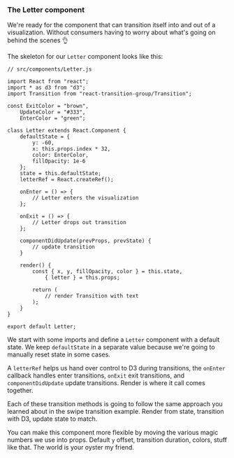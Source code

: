 ### The Letter component

We're ready for the component that can transition itself into and out of a
visualization. Without consumers having to worry about what's going on behind
the scenes :ok_hand:

The skeleton for our `Letter` component looks like this:

```{.javascript caption="Letter component skeleton"}
// src/components/Letter.js

import React from "react";
import * as d3 from "d3";
import Transition from "react-transition-group/Transition";

const ExitColor = "brown",
    UpdateColor = "#333",
    EnterColor = "green";

class Letter extends React.Component {
    defaultState = {
        y: -60,
        x: this.props.index * 32,
        color: EnterColor,
        fillOpacity: 1e-6
    };
    state = this.defaultState;
    letterRef = React.createRef();

    onEnter = () => {
        // Letter enters the visualization
    };

    onExit = () => {
        // Letter drops out transition
    };

    componentDidUpdate(prevProps, prevState) {
        // update transition
    }

    render() {
        const { x, y, fillOpacity, color } = this.state,
            { letter } = this.props;

        return (
            // render Transition with text
        );
    }
}

export default Letter;
```

We start with some imports and define a `Letter` component with a default
state. We keep `defaultState` in a separate value because we're going to
manually reset state in some cases.

A `letterRef` helps us hand over control to D3 during transitions, the
`onEnter` callback handles enter transitions, `onExit` exit transitions, and
`componentDidUpdate` update transitions. Render is where it call comes
together.

Each of these transition methods is going to follow the same approach you
learned about in the swipe transition example. Render from state, transition
with D3, update state to match.

You can make this component more flexible by moving the various magic numbers
we use into props. Default `y` offset, transition duration, colors, stuff like
that. The world is your oyster my friend.